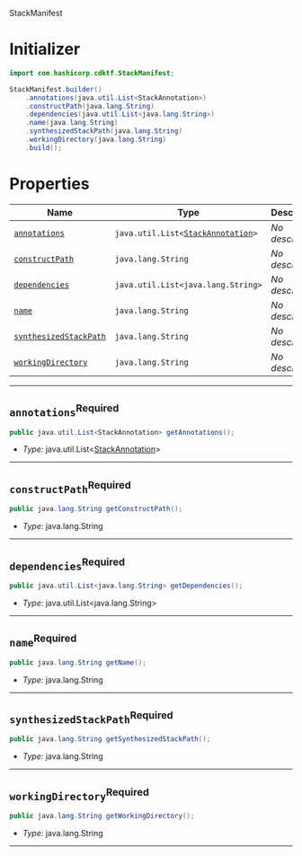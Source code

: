  StackManifest <a name="StackManifest" id="cdktf.StackManifest"></a>

# Initializer <a name="Initializer" id="cdktf.StackManifest.Initializer"></a>

```java
import com.hashicorp.cdktf.StackManifest;

StackManifest.builder()
    .annotations(java.util.List<StackAnnotation>)
    .constructPath(java.lang.String)
    .dependencies(java.util.List<java.lang.String>)
    .name(java.lang.String)
    .synthesizedStackPath(java.lang.String)
    .workingDirectory(java.lang.String)
    .build();
```

# Properties <a name="Properties" id="Properties"></a>

| **Name** | **Type** | **Description** |
| --- | --- | --- |
| <code><a href="#cdktf.StackManifest.property.annotations">annotations</a></code> | <code>java.util.List<<a href="#cdktf.StackAnnotation">StackAnnotation</a>></code> | *No description.* |
| <code><a href="#cdktf.StackManifest.property.constructPath">constructPath</a></code> | <code>java.lang.String</code> | *No description.* |
| <code><a href="#cdktf.StackManifest.property.dependencies">dependencies</a></code> | <code>java.util.List<java.lang.String></code> | *No description.* |
| <code><a href="#cdktf.StackManifest.property.name">name</a></code> | <code>java.lang.String</code> | *No description.* |
| <code><a href="#cdktf.StackManifest.property.synthesizedStackPath">synthesizedStackPath</a></code> | <code>java.lang.String</code> | *No description.* |
| <code><a href="#cdktf.StackManifest.property.workingDirectory">workingDirectory</a></code> | <code>java.lang.String</code> | *No description.* |

---

## `annotations`<sup>Required</sup> <a name="annotations" id="cdktf.StackManifest.property.annotations"></a>

```java
public java.util.List<StackAnnotation> getAnnotations();
```

- *Type:* java.util.List<<a href="#cdktf.StackAnnotation">StackAnnotation</a>>

---

## `constructPath`<sup>Required</sup> <a name="constructPath" id="cdktf.StackManifest.property.constructPath"></a>

```java
public java.lang.String getConstructPath();
```

- *Type:* java.lang.String

---

## `dependencies`<sup>Required</sup> <a name="dependencies" id="cdktf.StackManifest.property.dependencies"></a>

```java
public java.util.List<java.lang.String> getDependencies();
```

- *Type:* java.util.List<java.lang.String>

---

## `name`<sup>Required</sup> <a name="name" id="cdktf.StackManifest.property.name"></a>

```java
public java.lang.String getName();
```

- *Type:* java.lang.String

---

## `synthesizedStackPath`<sup>Required</sup> <a name="synthesizedStackPath" id="cdktf.StackManifest.property.synthesizedStackPath"></a>

```java
public java.lang.String getSynthesizedStackPath();
```

- *Type:* java.lang.String

---

## `workingDirectory`<sup>Required</sup> <a name="workingDirectory" id="cdktf.StackManifest.property.workingDirectory"></a>

```java
public java.lang.String getWorkingDirectory();
```

- *Type:* java.lang.String

---
